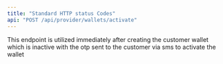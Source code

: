 ```yaml
---
title: "Standard HTTP status Codes"
api: "POST /api/provider/wallets/activate"
---
```


This endpoint is utilized immediately after creating the customer wallet which
is inactive with the otp sent to the customer via sms to activate the wallet

<RequestExample>

```json

```

</RequestExample>

<ResponseExample>

```json

```

</ResponseExample>
